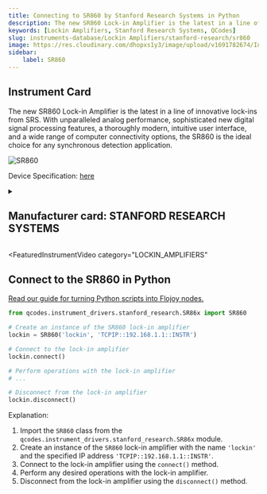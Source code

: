 ```yaml
---
title: Connecting to SR860 by Stanford Research Systems in Python
description: The new SR860 Lock-in Amplifier is the latest in a line of innovative lock-ins from SRS. With unparalleled analog performance, sophisticated new digital signal processing features, a thoroughly modern, intuitive user interface, and a wide range of computer connectivity options, the SR860 is the ideal choice for any synchronous detection application.
keywords: [Lockin Amplifiers, Stanford Research Systems, QCodes] 
slug: instruments-database/Lockin Amplifiers/stanford-research/sr860 
image: https://res.cloudinary.com/dhopxs1y3/image/upload/v1691782674/Instruments/Lockin%20Amplifiers/SR-860/SR-860.jpg
sidebar:
    label: SR860 
---
```



## Instrument Card

The new SR860 Lock-in Amplifier is the latest in a line of innovative lock-ins from SRS. With unparalleled analog performance, sophisticated new digital signal processing features, a thoroughly modern, intuitive user interface, and a wide range of computer connectivity options, the SR860 is the ideal choice for any synchronous detection application.

![SR860](https://res.cloudinary.com/dhopxs1y3/image/upload/v1691782674/Instruments/Lockin%20Amplifiers/SR-860/SR-860.jpg)

Device Specification: [here](https://www.thinksrs.com/downloads/pdfs/catalog/SR860c.pdf)

<details style={{ marginTop: "15px"}}>
<summary><h2 style={{display:'inline'}}>Manufacturer card: STANFORD RESEARCH SYSTEMS</h2></summary>

![STANFORD RESEARCH SYSTEMS](https://res.cloudinary.com/dhopxs1y3/image/upload/v1692806206/Instruments/Vendor%20Logos/Stanford_Research.png)

Stanford Research Systems is a maker of general test and measurement instruments. The company was founded in 1980, is privately held, and is not affiliated with Stanford University.

- Headquarters: USA
- Yearly Revenue (millions, USD): 25
- Vendor Website: [here](https://www.thinksrs.com/)

</details>


<FeaturedInstrumentVideo
  category="LOCKIN_AMPLIFIERS"
></FeaturedInstrumentVideo>

## Connect to the SR860 in Python

[Read our guide for turning Python scripts into Flojoy nodes.](https://docs.flojoy.ai/contribution/blocks/custom-flojoy-block/)



<Tabs>
<TabItem value="Flojoy" label="Flojoy" className="flojoy-instrument-tabs">

<SectionsCard category="LOCKIN_AMPLIFIERS" manufacturer="Stanford Research Systems"></SectionsCard>

</TabItem>
<TabItem value="QCodes" label="QCodes">

```python
from qcodes.instrument_drivers.stanford_research.SR86x import SR860

# Create an instance of the SR860 lock-in amplifier
lockin = SR860('lockin', 'TCPIP::192.168.1.1::INSTR')

# Connect to the lock-in amplifier
lockin.connect()

# Perform operations with the lock-in amplifier
# ...

# Disconnect from the lock-in amplifier
lockin.disconnect()
```

Explanation:
1. Import the `SR860` class from the `qcodes.instrument_drivers.stanford_research.SR86x` module.
2. Create an instance of the `SR860` lock-in amplifier with the name `'lockin'` and the specified IP address `'TCPIP::192.168.1.1::INSTR'`.
3. Connect to the lock-in amplifier using the `connect()` method.
4. Perform any desired operations with the lock-in amplifier.
5. Disconnect from the lock-in amplifier using the `disconnect()` method.

</TabItem>
</Tabs>